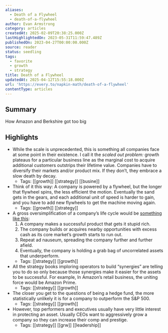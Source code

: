 ```yaml
---
aliases:
  - Death of a Flywheel
  - death-of-a-flywheel
author: Evan Armstrong
category: articles
createdAt: 2025-02-09T20:38:25.000Z
lastHighlightedOn: 2023-05-31T11:59:47.489Z
publishedOn: 2023-04-27T00:00:00.000Z
source: reader
status: seedling
tags:
  - favorite
  - growth
  - strategy
title: Death of a Flywheel
updatedAt: 2025-04-12T15:55:18.000Z
url: 'https://every.to/napkin-math/death-of-a-flywheel'
contentType: articles
---
```

## Summary

How Amazon and Berkshire got too big

## Highlights

- While the scale is unprecedented, this is something all companies face at some point in their existence. I call it the _scaled out problem:_ growth plateaus for a particular business line as the marginal cost to acquire additional customers outstrips their lifetime value. Companies have to diversify their markets and/or product mix. If they don’t, they embrace a slow death by decay.
    - Tags: [[growth]] [[strategy]] [[busine]]
- Think of it this way: A company is powered by a flywheel, but the longer that flywheel spins, the less efficient the motion. Eventually the sand gets in the gears, and each additional unit of speed is harder to gain, and you have to add new flywheels to get the machine moving again.
    - Tags: [[growth]] [[strategy]]
- A gross oversimplification of a company’s life cycle would be [something like this](https://every.to/napkin-math/how-technology-giants-die):
  1. A company makes a successful product that gets it stupid rich.
  2. The company builds or acquires nearby opportunities with excess cash as its core market’s growth starts to run out.
  3. Repeat ad nauseum, spreading the company further and further afield.
  4. Eventually, the company is holding a grab bag of uncorrelated assets that underperform.
    - Tags: [[strategy]] [[growth]]
- All the strategy books imploring operators to build “synergies” are telling you to do so only because those synergies make it easier for the assets to be successful. For example, In Amazon’s retail business, the uniting force would be Amazon Prime.
    - Tags: [[strategy]] [[growth]]
- The closer you get to the questions of being a hedge fund, the more statistically unlikely it is for a company to outperform the S&P 500.
    - Tags: [[strategy]] [[growth]]
- However, top performers and executives usually have very little interest in protecting an asset. Usually CEOs want to aggressively grow a company so they can increase their comp and prestige.
    - Tags: [[strategy]] [[grw]] [[leadership]]
